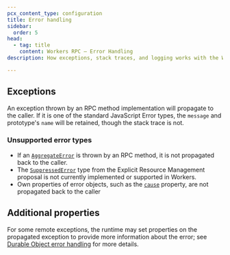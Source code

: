 ```yaml
---
pcx_content_type: configuration
title: Error handling
sidebar:
  order: 5
head:
  - tag: title
    content: Workers RPC — Error Handling
description: How exceptions, stack traces, and logging works with the Workers RPC system.

---
```


## Exceptions

An exception thrown by an RPC method implementation will propagate to the caller. If it is one of the standard JavaScript Error types, the `message` and prototype's `name` will be retained, though the stack trace is not.

### Unsupported error types

* If an [`AggregateError`](https://developer.mozilla.org/en-US/docs/Web/JavaScript/Reference/Global_Objects/AggregateError) is thrown by an RPC method, it is not propagated back to the caller.
* The [`SuppressedError`](https://github.com/tc39/proposal-explicit-resource-management?tab=readme-ov-file#the-suppressederror-error) type from the Explicit Resource Management proposal is not currently implemented or supported in Workers.
* Own properties of error objects, such as the [`cause`](https://developer.mozilla.org/en-US/docs/Web/JavaScript/Reference/Global_Objects/Error/cause) property, are not propagated back to the caller

## Additional properties

For some remote exceptions, the runtime may set properties on the propagated exception to provide more information about the error; see [Durable Object error handling](/durable-objects/best-practices/error-handling) for more details.
